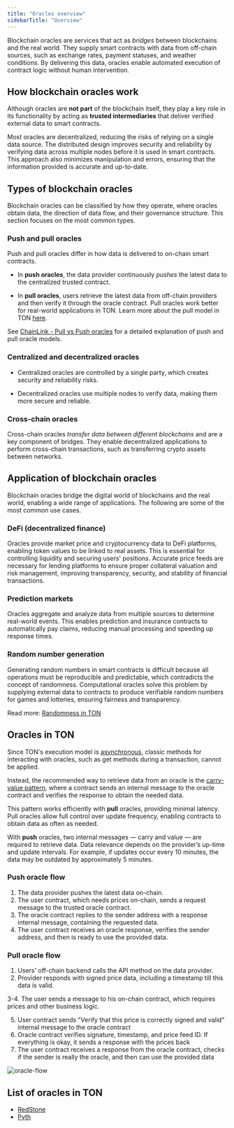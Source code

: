 ```yaml
---
title: "Oracles overview"
sidebarTitle: "Overview"
---
```


Blockchain oracles are services that act as _bridges_ between blockchains and the real world. They supply smart contracts with data from off-chain sources, such as exchange rates, payment statuses, and weather conditions. By delivering this data, oracles enable automated execution of contract logic without human intervention.

## How blockchain oracles work

Although oracles are **not part** of the blockchain itself, they play a key role in its functionality by acting as **trusted intermediaries** that deliver verified external data to smart contracts.

Most oracles are decentralized, reducing the risks of relying on a single data source. The distributed design improves security and reliability by verifying data across multiple nodes before it is used in smart contracts. This approach also minimizes manipulation and errors, ensuring that the information provided is accurate and up-to-date.

## Types of blockchain oracles

Blockchain oracles can be classified by how they operate, where oracles obtain data, the direction of data flow, and their governance structure. This section focuses on the most common types.

### Push and pull oracles

Push and pull oracles differ in how data is delivered to on-chain smart contracts.

- In **push oracles**, the data provider continuously _pushes_ the latest data to the centralized trusted contract.

- In **pull oracles**, users retrieve the latest data from off-chain providers and then verify it through the oracle contract. Pull oracles work better for real-world applications in TON. Learn more about the pull model in TON [here](#oracles-in-ton).

See [ChainLink - Pull vs Push oracles](https://chain.link/education-hub/pull-oracles-vs-push-oracles) for a detailed explanation of push and pull oracle models.

### Centralized and decentralized oracles

- Centralized oracles are controlled by a single party, which creates security and reliability risks.

- Decentralized oracles use multiple nodes to verify data, making them more secure and reliable.

### Cross-chain oracles

Cross-chain oracles _transfer data between different blockchains_ and are a key component of bridges. They enable decentralized applications to perform cross-chain transactions, such as transferring crypto assets between networks.

## Application of blockchain oracles

Blockchain oracles bridge the digital world of blockchains and the real world, enabling a wide range of applications. The following are some of the most common use cases.

### DeFi (decentralized finance)

Oracles provide market price and cryptocurrency data to DeFi platforms, enabling token values to be linked to real assets. This is essential for controlling liquidity and securing users' positions. Accurate price feeds are necessary for lending platforms to ensure proper collateral valuation and risk management, improving transparency, security, and stability of financial transactions.

### Prediction markets

Oracles aggregate and analyze data from multiple sources to determine real-world events. This enables prediction and insurance contracts to automatically pay claims, reducing manual processing and speeding up response times.

### Random number generation

Generating random numbers in smart contracts is difficult because all operations must be reproducible and predictable, which contradicts the concept of randomness. Computational oracles solve this problem by supplying external data to contracts to produce verifiable random numbers for games and lotteries, ensuring fairness and transparency.

Read more: [Randomness in TON](/contract-dev/random)

## Oracles in TON

Since TON's execution model is [asynchronous](/guides/from-ethereum), classic methods for interacting with oracles, such as get methods during a transaction, cannot be applied.

Instead, the recommended way to retrieve data from an oracle is the [carry-value pattern](/contract-dev/carry-value), where a contract sends an internal message to the oracle contract and verifies the response to obtain the needed data.

This pattern works efficiently with **pull** oracles, providing minimal latency. Pull oracles allow full control over update frequency, enabling contracts to obtain data as often as needed.

With **push** oracles, two internal messages — carry and value — are required to retrieve data. Data relevance depends on the provider’s up-time and update intervals. For example, if updates occur every 10 minutes, the data may be outdated by approximately 5 minutes.

### Push oracle flow

1. The data provider pushes the latest data on-chain.
1. The user contract, which needs prices on-chain, sends a request message to the trusted oracle contract.
1. The oracle contract replies to the sender address with a response internal message, containing the requested data.
1. The user contract receives an oracle response, verifies the sender address, and then is ready to use the provided data.

### Pull oracle flow

1. Users' off-chain backend calls the API method on the data provider.
1. Provider responds with signed price data, including a timestamp till this data is valid.

3-4. The user sends a message to his on-chain contract, which requires prices and other business logic.

5. User contract sends "Verify that this price is correctly signed and valid" internal message to the oracle contract
5. Oracle contract verifies signature, timestamp, and price feed ID. If everything is okay, it sends a response with the prices back
5. The user contract receives a response from the oracle contract, checks if the sender is really the oracle, and then can use the provided data

![oracle-flow](/resources/images/oracles/oracle-flow.svg)

## List of oracles in TON

- [RedStone](/ecosystem/interoperability/oracles/redstone)
- [Pyth](/ecosystem/interoperability/oracles/pyth)
